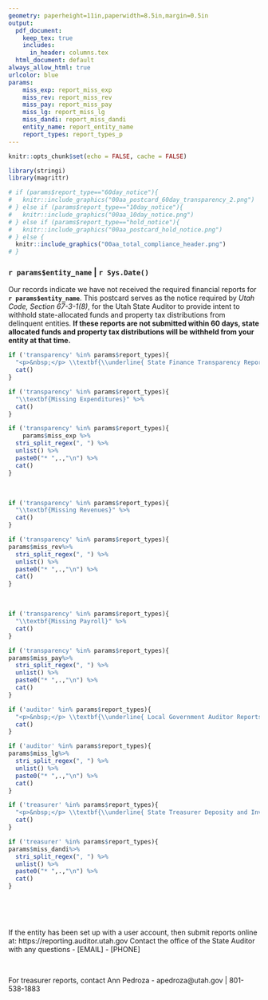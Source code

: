 ---
geometry: paperheight=11in,paperwidth=8.5in,margin=0.5in
output:
  pdf_document: 
    keep_tex: true
    includes:
      in_header: columns.tex
  html_document: default
always_allow_html: true
urlcolor: blue
params:
    miss_exp: report_miss_exp
    miss_rev: report_miss_rev
    miss_pay: report_miss_pay
    miss_lg: report_miss_lg
    miss_dandi: report_miss_dandi
    entity_name: report_entity_name
    report_types: report_types_p
---
\pagenumbering{gobble}

```{r setup, include=FALSE}
knitr::opts_chunk$set(echo = FALSE, cache = FALSE)
```

```{r}
library(stringi)
library(magrittr)
```


```{r out.width = "550px", out.align="center"}
# if (params$report_type=="60day_notice"){
#   knitr::include_graphics("00aa_postcard_60day_transparency_2.png")
# } else if (params$report_type=="10day_notice"){
#   knitr::include_graphics("00aa_10day_notice.png")
# } else if (params$report_type=="hold_notice"){
#   knitr::include_graphics("00aa_postcard_hold_notice.png")
# } else {
  knitr::include_graphics("00aa_total_compliance_header.png")
# }

```

### \hfill __`r params$entity_name`__ | `r Sys.Date()`

Our records indicate we have not received the required financial reports for **`r params$entity_name`**. This postcard serves as the notice required by *Utah Code, Section 67-3-1(8)*, for the Utah State Auditor to provide intent to withhold state-allocated funds and property tax distributions from delinquent entities. **If these reports are not submitted within 60 days, state allocated funds and property tax distributions will be withheld from your entity at that time.**


```{r, comment=NA, results='asis'}
if ('transparency' %in% params$report_types){
  "<p>&nbsp;</p> \\textbf{\\underline{ State Finance Transparency Reports}}" %>%
  cat()
}
```

:::::: {.cols data-latex=""}

::: {.col data-latex="{0.30\textwidth}"}

```{r, comment=NA, results='asis'}
if ('transparency' %in% params$report_types){
  "\\textbf{Missing Expenditures}" %>%
  cat()
}
```
<!-- # ```{r, comment=NA, results='asis', fig.align='center'} -->
<!-- # params$miss_rev%>% -->
<!-- #   stri_split_regex(", ") %>% -->
<!-- #   unlist() %>% -->
<!-- #   paste0("* ",.,"\n") %>% -->
<!-- #   cat() -->
<!-- # ``` -->
<!-- # } -->

```{r, comment=NA, results='asis'}
if ('transparency' %in% params$report_types){
    params$miss_exp %>%
  stri_split_regex(", ") %>%
  unlist() %>%
  paste0("* ",.,"\n") %>%
  cat()
}

```
:::

::: {.col data-latex="{0.05\textwidth}"}
\ 
<!-- an empty Div (with a white space), serving as
a column separator -->
:::

::: {.col data-latex="{0.30\textwidth}"}
```{r, comment=NA, results='asis'}
if ('transparency' %in% params$report_types){
  "\\textbf{Missing Revenues}" %>%
  cat()
}
```

```{r, comment=NA, results='asis', fig.align='center'}
if ('transparency' %in% params$report_types){
params$miss_rev%>%
  stri_split_regex(", ") %>%
  unlist() %>%
  paste0("* ",.,"\n") %>%
  cat()
}
```
:::

::: {.col data-latex="{0.05\textwidth}"}
\ 
<!-- an empty Div (with a white space), serving as
a column separator -->
:::

::: {.col data-latex="{0.30\textwidth}"}
```{r, comment=NA, results='asis'}
if ('transparency' %in% params$report_types){
  "\\textbf{Missing Payroll}" %>%
  cat()
}
```

```{r, comment=NA, results='asis'}
if ('transparency' %in% params$report_types){
params$miss_pay%>%
  stri_split_regex(", ") %>%
  unlist() %>%
  paste0("* ",.,"\n") %>%
  cat()
}
```
:::

::::::

```{r, comment=NA, results='asis'}
if ('auditor' %in% params$report_types){
  "<p>&nbsp;</p> \\textbf{\\underline{ Local Government Auditor Reports}}" %>%
  cat()
}
```


```{r, comment=NA, results='asis'}
if ('auditor' %in% params$report_types){
params$miss_lg%>%
  stri_split_regex(", ") %>%
  unlist() %>%
  paste0("* ",.,"\n") %>%
  cat()
}
```




```{r, comment=NA, results='asis'}
if ('treasurer' %in% params$report_types){
  "<p>&nbsp;</p> \\textbf{\\underline{ State Treasurer Deposity and Investment Reports}}" %>%
  cat()
}
```

```{r, comment=NA, results='asis'}
if ('treasurer' %in% params$report_types){
params$miss_dandi%>%
  stri_split_regex(", ") %>%
  unlist() %>%
  paste0("* ",.,"\n") %>%
  cat()
}
```




<p>&nbsp;</p>
<p>&nbsp;</p>
If the entity has been set up with a user account, then submit reports online at: https://reporting.auditor.utah.gov
Contact the office of the State Auditor with any questions - [EMAIL] - [PHONE]
<p>&nbsp;</p>
For treasurer reports, contact Ann Pedroza -  apedroza@utah.gov | 801-538-1883
